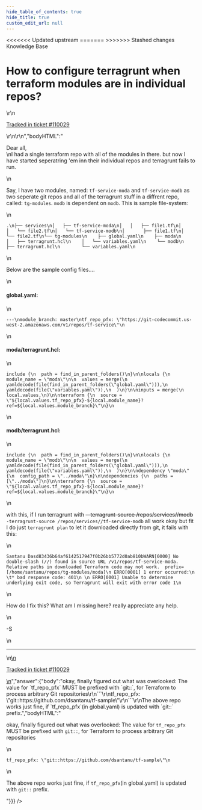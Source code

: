 ```yaml
---
hide_table_of_contents: true
hide_title: true
custom_edit_url: null
---
```



<head>
<<<<<<< Updated upstream
  <link rel="canonical" href="https://github.com/tnn-gruntwork-io/knowledge-base/discussions/690" />
=======
  <link rel="canonical" href="https://github.com/tnn-gruntwork-io/knowledge-base/discussions/690" />
>>>>>>> Stashed changes
</head>

<CenterLayout>
<span className="searchCategory">Knowledge Base</span>
<h1>How to configure terragrunt when terraform modules are in individual repos?</h1>
<GitHub discussion={{"id":"D_kwDOF8slf84ATHRk","number":690,"author":{"login":"dsantanu"},"title":"How to configure terragrunt when terraform modules are in individual repos?","body":"\r\nDear all,\r\nI had a single terraform repo with all of the modules in there. but now I have started seperatring 'em inn their individual repos and terragrunt fails to run.\r\n\r\nSay, I have two modules, named: `tf-service-moda` and `tf-service-modb` as two seperate git repos and all of the terragrunt stuff in a diffrent repo, called: `tg-modules`. `modb` is dependent on `modb`. This is sample file-system:\r\n```\r\n.\r\n├── services\r\n│   ├── tf-service-moda\r\n│   │   ├── file1.tf\r\n│   │   └── file2.tf\r\n│   └── tf-service-modb\r\n│       ├── file1.tf\r\n│       └── file2.tf\r\n└── tg-modules\r\n    ├── global.yaml\r\n    ├── moda\r\n    │   ├── terragrunt.hcl\r\n    │   └── variables.yaml\r\n    └── modb\r\n        ├── terragrunt.hcl\r\n        └── variables.yaml\r\n```\r\nBelow are the sample config files....\r\n#### global.yaml:\r\n```\r\n---\r\nmodule_branch: master\r\ntf_repo_pfx: \"https://git-codecommit.us-west-2.amazonaws.com/v1/repos/tf-service\"\r\n```\r\n#### moda/terragrunt.hcl:\r\n```\r\ninclude {\r\n  path = find_in_parent_folders()\r\n}\r\n\r\nlocals {\r\n  module_name = \"moda\"\r\n\r\n  values = merge(\r\n    yamldecode(file(find_in_parent_folders(\"global.yaml\"))),\r\n    yamldecode(file(\"variables.yaml\")),\r\n  )\r\n}\r\n\r\ninputs = merge(\r\n  local.values,\r\n)\r\n\r\nterraform {\r\n  source = \"${local.values.tf_repo_pfx}-${local.module_name}?ref=${local.values.module_branch}\"\r\n}\r\n```\r\n#### modb/terragrunt.hcl:\r\n```\r\ninclude {\r\n  path = find_in_parent_folders()\r\n}\r\n\r\nlocals {\r\n  module_name = \"modb\"\r\n\r\n  values = merge(\r\n    yamldecode(file(find_in_parent_folders(\"global.yaml\"))),\r\n    yamldecode(file(\"variables.yaml\")),\r\n  )\r\n}\r\n\r\ndependency \"moda\" {\r\n  config_path = \"../moda\"\r\n}\r\n\r\ndependencies {\r\n  paths = [\"../moda\"]\r\n}\r\n\r\nterraform {\r\n  source = \"${local.values.tf_repo_pfx}-${local.module_name}?ref=${local.values.module_branch}\"\r\n}\r\n```\r\n\r\nwith this, if I run terragrunt with ~~--terragrunt-source /repos/services//modb~~ `-terragrunt-source /repos/services//tf-service-modb`  all work okay but fit I do just `terragrunt plan` to let it downloaded directly from git, it fails with this:\r\n\r\n```\r\nSantanu Dasd83436b64af6142517947f0b26bb5772d0ab810bWARN[0000] No double-slash (//) found in source URL /v1/repos/tf-service-moda. Relative paths in downloaded Terraform code may not work.  prefix=[/home/santanu/repos/tg-modules/moda]\r\n ERRO[0001] 1 error occurred:\r\n \t* bad response code: 401\r\n \r\n ERRO[0001] Unable to determine underlying exit code, so Terragrunt will exit with error code 1\r\n```\r\nHow do I fix this? What am I missing here? really appreciate any help.\r\n\r\n-S\r\n\r\n---\r\n\r\n<ins datetime=\"2023-03-27T19:03:50Z\">\r\n  <p><a href=\"https://support.gruntwork.io/hc/requests/110029\">Tracked in ticket #110029</a></p>\r\n</ins>\r\n","bodyHTML":"<p dir=\"auto\">Dear all,<br>\nI had a single terraform repo with all of the modules in there. but now I have started seperatring 'em inn their individual repos and terragrunt fails to run.</p>\n<p dir=\"auto\">Say, I have two modules, named: <code class=\"notranslate\">tf-service-moda</code> and <code class=\"notranslate\">tf-service-modb</code> as two seperate git repos and all of the terragrunt stuff in a diffrent repo, called: <code class=\"notranslate\">tg-modules</code>. <code class=\"notranslate\">modb</code> is dependent on <code class=\"notranslate\">modb</code>. This is sample file-system:</p>\n<div class=\"snippet-clipboard-content notranslate position-relative overflow-auto\" data-snippet-clipboard-copy-content=\".\n├── services\n│   ├── tf-service-moda\n│   │   ├── file1.tf\n│   │   └── file2.tf\n│   └── tf-service-modb\n│       ├── file1.tf\n│       └── file2.tf\n└── tg-modules\n    ├── global.yaml\n    ├── moda\n    │   ├── terragrunt.hcl\n    │   └── variables.yaml\n    └── modb\n        ├── terragrunt.hcl\n        └── variables.yaml\"><pre class=\"notranslate\"><code class=\"notranslate\">.\n├── services\n│   ├── tf-service-moda\n│   │   ├── file1.tf\n│   │   └── file2.tf\n│   └── tf-service-modb\n│       ├── file1.tf\n│       └── file2.tf\n└── tg-modules\n    ├── global.yaml\n    ├── moda\n    │   ├── terragrunt.hcl\n    │   └── variables.yaml\n    └── modb\n        ├── terragrunt.hcl\n        └── variables.yaml\n</code></pre></div>\n<p dir=\"auto\">Below are the sample config files....</p>\n<h4 dir=\"auto\">global.yaml:</h4>\n<div class=\"snippet-clipboard-content notranslate position-relative overflow-auto\" data-snippet-clipboard-copy-content=\"---\nmodule_branch: master\ntf_repo_pfx: &quot;https://git-codecommit.us-west-2.amazonaws.com/v1/repos/tf-service&quot;\"><pre class=\"notranslate\"><code class=\"notranslate\">---\nmodule_branch: master\ntf_repo_pfx: \"https://git-codecommit.us-west-2.amazonaws.com/v1/repos/tf-service\"\n</code></pre></div>\n<h4 dir=\"auto\">moda/terragrunt.hcl:</h4>\n<div class=\"snippet-clipboard-content notranslate position-relative overflow-auto\" data-snippet-clipboard-copy-content=\"include {\n  path = find_in_parent_folders()\n}\n\nlocals {\n  module_name = &quot;moda&quot;\n\n  values = merge(\n    yamldecode(file(find_in_parent_folders(&quot;global.yaml&quot;))),\n    yamldecode(file(&quot;variables.yaml&quot;)),\n  )\n}\n\ninputs = merge(\n  local.values,\n)\n\nterraform {\n  source = &quot;${local.values.tf_repo_pfx}-${local.module_name}?ref=${local.values.module_branch}&quot;\n}\"><pre class=\"notranslate\"><code class=\"notranslate\">include {\n  path = find_in_parent_folders()\n}\n\nlocals {\n  module_name = \"moda\"\n\n  values = merge(\n    yamldecode(file(find_in_parent_folders(\"global.yaml\"))),\n    yamldecode(file(\"variables.yaml\")),\n  )\n}\n\ninputs = merge(\n  local.values,\n)\n\nterraform {\n  source = \"${local.values.tf_repo_pfx}-${local.module_name}?ref=${local.values.module_branch}\"\n}\n</code></pre></div>\n<h4 dir=\"auto\">modb/terragrunt.hcl:</h4>\n<div class=\"snippet-clipboard-content notranslate position-relative overflow-auto\" data-snippet-clipboard-copy-content=\"include {\n  path = find_in_parent_folders()\n}\n\nlocals {\n  module_name = &quot;modb&quot;\n\n  values = merge(\n    yamldecode(file(find_in_parent_folders(&quot;global.yaml&quot;))),\n    yamldecode(file(&quot;variables.yaml&quot;)),\n  )\n}\n\ndependency &quot;moda&quot; {\n  config_path = &quot;../moda&quot;\n}\n\ndependencies {\n  paths = [&quot;../moda&quot;]\n}\n\nterraform {\n  source = &quot;${local.values.tf_repo_pfx}-${local.module_name}?ref=${local.values.module_branch}&quot;\n}\"><pre class=\"notranslate\"><code class=\"notranslate\">include {\n  path = find_in_parent_folders()\n}\n\nlocals {\n  module_name = \"modb\"\n\n  values = merge(\n    yamldecode(file(find_in_parent_folders(\"global.yaml\"))),\n    yamldecode(file(\"variables.yaml\")),\n  )\n}\n\ndependency \"moda\" {\n  config_path = \"../moda\"\n}\n\ndependencies {\n  paths = [\"../moda\"]\n}\n\nterraform {\n  source = \"${local.values.tf_repo_pfx}-${local.module_name}?ref=${local.values.module_branch}\"\n}\n</code></pre></div>\n<p dir=\"auto\">with this, if I run terragrunt with <del>--terragrunt-source /repos/services//modb</del> <code class=\"notranslate\">-terragrunt-source /repos/services//tf-service-modb</code>  all work okay but fit I do just <code class=\"notranslate\">terragrunt plan</code> to let it downloaded directly from git, it fails with this:</p>\n<div class=\"snippet-clipboard-content notranslate position-relative overflow-auto\" data-snippet-clipboard-copy-content=\"Santanu Dasd83436b64af6142517947f0b26bb5772d0ab810bWARN[0000] No double-slash (//) found in source URL /v1/repos/tf-service-moda. Relative paths in downloaded Terraform code may not work.  prefix=[/home/santanu/repos/tg-modules/moda]\n ERRO[0001] 1 error occurred:\n \t* bad response code: 401\n \n ERRO[0001] Unable to determine underlying exit code, so Terragrunt will exit with error code 1\"><pre class=\"notranslate\"><code class=\"notranslate\">Santanu Dasd83436b64af6142517947f0b26bb5772d0ab810bWARN[0000] No double-slash (//) found in source URL /v1/repos/tf-service-moda. Relative paths in downloaded Terraform code may not work.  prefix=[/home/santanu/repos/tg-modules/moda]\n ERRO[0001] 1 error occurred:\n \t* bad response code: 401\n \n ERRO[0001] Unable to determine underlying exit code, so Terragrunt will exit with error code 1\n</code></pre></div>\n<p dir=\"auto\">How do I fix this? What am I missing here? really appreciate any help.</p>\n<p dir=\"auto\">-S</p>\n<hr>\n<ins datetime=\"2023-03-27T19:03:50Z\">\n  <p dir=\"auto\"><a href=\"https://support.gruntwork.io/hc/requests/110029\" rel=\"nofollow\">Tracked in ticket #110029</a></p>\n</ins>","answer":{"body":"okay, finally figured out what was overlooked: The value for `tf_repo_pfx` MUST be prefixed with `git::`, for Terraform to process arbitrary Git repositories\r\n```\r\ntf_repo_pfx: \"git::https://github.com/dsantanu/tf-sample\"\r\n```\r\nThe above repo works just fine, if `tf_repo_pfx`(in global.yaml) is updated with `git::` prefix.","bodyHTML":"<p dir=\"auto\">okay, finally figured out what was overlooked: The value for <code class=\"notranslate\">tf_repo_pfx</code> MUST be prefixed with <code class=\"notranslate\">git::</code>, for Terraform to process arbitrary Git repositories</p>\n<div class=\"snippet-clipboard-content notranslate position-relative overflow-auto\" data-snippet-clipboard-copy-content=\"tf_repo_pfx: &quot;git::https://github.com/dsantanu/tf-sample&quot;\"><pre class=\"notranslate\"><code class=\"notranslate\">tf_repo_pfx: \"git::https://github.com/dsantanu/tf-sample\"\n</code></pre></div>\n<p dir=\"auto\">The above repo works just fine, if <code class=\"notranslate\">tf_repo_pfx</code>(in global.yaml) is updated with <code class=\"notranslate\">git::</code> prefix.</p>"}}} />

</CenterLayout>
  

<!-- ##DOCS-SOURCER-START
{
  "sourcePlugin": "github-discussions",
  "hash": "5e1941c4bf73dcdf65407ecc7ac9cbff"
}
##DOCS-SOURCER-END -->
